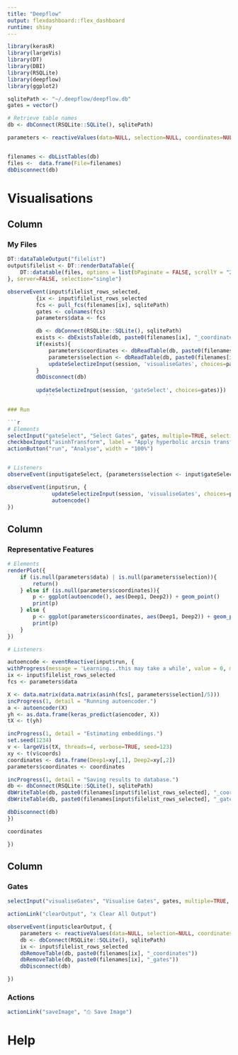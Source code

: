 ```yaml
---
title: "Deepflow"
output: flexdashboard::flex_dashboard
runtime: shiny
---
```


```r
library(kerasR)
library(largeVis)
library(DT)
library(DBI)
library(RSQLite)
library(deepflow)
library(ggplot2)

sqlitePath <- "~/.deepflow/deepflow.db"
gates = vector()

# Retrieve table names
db <- dbConnect(RSQLite::SQLite(), sqlitePath)

parameters <- reactiveValues(data=NULL, selection=NULL, coordinates=NULL)


filenames <- dbListTables(db)
files <-  data.frame(File=filenames) 
dbDisconnect(db)
```

Visualisations
=======================================================================


Column {data-width=250}
-----------------------------------------------------------------------
### My Files
```r
DT::dataTableOutput("filelist")
output$filelist <- DT::renderDataTable({
	DT::datatable(files, options = list(bPaginate = FALSE, scrollY = "200px"), selection="single")
}, server=FALSE, selection="single")

observeEvent(input$filelist_rows_selected,
	     {ix <- input$filelist_rows_selected
	     fcs <- pull_fcs(filenames[ix], sqlitePath)
	     gates <- colnames(fcs)
	     parameters$data <- fcs 

	     db <- dbConnect(RSQLite::SQLite(), sqlitePath)
	     exists <- dbExistsTable(db, paste0(filenames[ix], "_coordinates"))
	     if(exists){
		     parameters$coordinates <- dbReadTable(db, paste0(filenames[ix], "_coordinates"))
		     parameters$selection <- dbReadTable(db, paste0(filenames[ix], "_gates"))[,1]
		     updateSelectizeInput(session, 'visualiseGates', choices=parameters$selection)
	     }
	     dbDisconnect(db)
 
	     updateSelectizeInput(session, 'gateSelect', choices=gates)})
			```

### Run

```r

# Elements
selectInput("gateSelect", "Select Gates", gates, multiple=TRUE, selectize=FALSE, width="100%", size=8)
checkboxInput("asinhTransform", label = "Apply hyperbolic arcsin transformation", value = TRUE)
actionButton("run", "Analyse", width = "100%")


# Listeners
observeEvent(input$gateSelect, {parameters$selection <- input$gateSelect})

observeEvent(input$run, {
		      updateSelectizeInput(session, 'visualiseGates', choices=parameters$selection)
		      autoencode()
})

```

Column {data-width=500}
-----------------------------------------------------------------------
### Representative Features

```r

# Elements
renderPlot({
	if (is.null(parameters$data) | is.null(parameters$selection)){	
		return()
	} else if (is.null(parameters$coordinates)){
		p <- ggplot(autoencode(), aes(Deep1, Deep2)) + geom_point()
		print(p)
	} else {
		p <- ggplot(parameters$coordinates, aes(Deep1, Deep2)) + geom_point()
		print(p)
	}
})

# Listeners

autoencode <- eventReactive(input$run, {
withProgress(message = 'Learning...this may take a while', value = 0, max=4, {
ix <- input$filelist_rows_selected
fcs <- parameters$data

X <- data.matrix(data.matrix(asinh(fcs[, parameters$selection]/5)))
incProgress(1, detail = "Running autoencoder.")
a <- autoencoder(X)
yh <- as.data.frame(keras_predict(a$encoder, X))
tX <- t(yh)

incProgress(1, detail = "Estimating embeddings.")
set.seed(1234)
v <- largeVis(tX, threads=4, verbose=TRUE, seed=123)
xy <- t(v$coords)
coordinates <- data.frame(Deep1=xy[,1], Deep2=xy[,2])
parameters$coordinates <- coordinates

incProgress(1, detail = "Saving results to database.")
db <- dbConnect(RSQLite::SQLite(), sqlitePath)
dbWriteTable(db, paste0(filenames[input$filelist_rows_selected], "_coordinates"), coordinates, overwrite=TRUE)
dbWriteTable(db, paste0(filenames[input$filelist_rows_selected], "_gates"), data.frame(Gates = parameters$selection), overwrite=TRUE)	

dbDisconnect(db)
})

coordinates

})

```

Column {data-width=250}
-----------------------------------------------------------------------
### Gates
```r
selectInput("visualiseGates", "Visualise Gates", gates, multiple=TRUE, selectize=FALSE, width="100%", size=8)

actionLink("clearOutput", "x Clear All Output")

observeEvent(input$clearOutput, {
	parameters <- reactiveValues(data=NULL, selection=NULL, coordinates=NULL)
	db <- dbConnect(RSQLite::SQLite(), sqlitePath)
	ix <- input$filelist_rows_selected
	dbRemoveTable(db, paste0(filenames[ix], "_coordinates"))
	dbRemoveTable(db, paste0(filenames[ix], "_gates"))
	dbDisconnect(db)

})

```

### Actions

```r

actionLink("saveImage", "⎙ Save Image")

```


Help
=======================================================================



